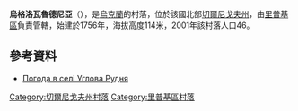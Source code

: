 {{coord|51|45|40|N|30|43|51|E|scale:100000|display=title}}

'''烏格洛瓦魯德尼亞'''（{{lang-uk|Углова Рудня}}），是[[烏克蘭|烏克蘭]]的村落，位於該國北部[[切爾尼戈夫州|切爾尼戈夫州]]，由[[里普基區|里普基區]]負責管轄，始建於1756年，海拔高度114米，2001年該村落人口46。

==參考資料==
* [http://weather.in.ua/ua/chernigovskaja/26735 Погода в селі Углова Рудня] {{Wayback|url=http://weather.in.ua/ua/chernigovskaja/26735 |date=20160305080232 }}

[[Category:切爾尼戈夫州村落|Category:切爾尼戈夫州村落]]
[[Category:里普基區村落|Category:里普基區村落]]


{{Chernihiv-geo-stub}}